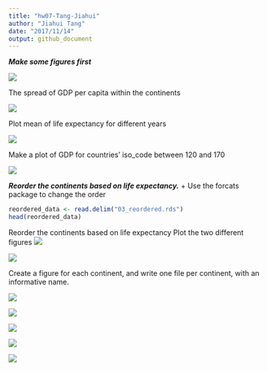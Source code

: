 ```yaml
---
title: "hw07-Tang-Jiahui"
author: "Jiahui Tang"
date: "2017/11/14"
output: github_document
---
```


***Make some figures first***

![ ](./figures/GdpPercap for all continents.png)

The spread of GDP per capita within the continents

![ ](./figures/GdpPercap histogram for each continent.png)


Plot mean of life expectancy for different years

![ ](./figures/Means of Life Expectancy for different years.png)



Make a plot of GDP for countries' iso_code between 120 and 170

![ ](./figures/GDP for some countries or areas.png)

***Reorder the continents based on life expectancy.***
+ Use the forcats package to change the order

```r
reordered_data <- read.delim("03_reordered.rds")
head(reordered_data)
```

Reorder the continents based on life expectancy 
Plot the two different figures
![ ](./figures/MaxLifeExp for each continent reordered.png)

![ ](./figures/MaxLifeExp for each continent unreordered.png)

Create a figure for each continent, and write one file per continent, with an informative name. 

![ ](./figures/Asia-scatterplots of life expectancy_vs_year.png)


![ ](./figures/Americas-scatterplots of life expectancy_vs_year.png)

![ ](./figures/Africa-scatterplots of life expectancy_vs_year.png)

![ ](./figures/Europe-scatterplots of life expectancy_vs_year.png)

![ ](./figures/Oceania-scatterplots of life expectancy_vs_year.png)
